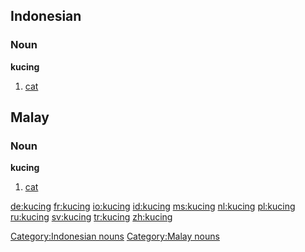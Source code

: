 ==Indonesian==
===Noun===
'''kucing'''
# [[cat]]

[[Category:Indonesian nouns]]

==Malay==
===Noun===
'''kucing'''
# [[cat]]

[[Category:Malay nouns]]

[[de:kucing]]
[[fr:kucing]]
[[io:kucing]]
[[id:kucing]]
[[ms:kucing]]
[[nl:kucing]]
[[pl:kucing]]
[[ru:kucing]]
[[sv:kucing]]
[[tr:kucing]]
[[zh:kucing]]